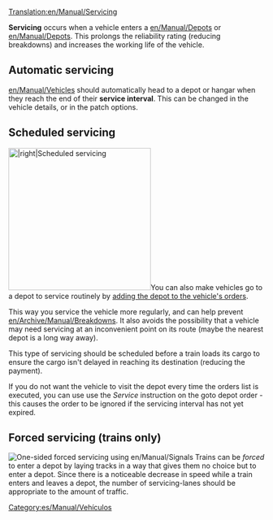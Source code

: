 [[Translation:en/Manual/Servicing]]
{{es/Traducción|en/Manual/Servicing|0}}

'''Servicing''' occurs when a vehicle enters a [[en/Manual/Depots]] or [[en/Manual/Depots]]. This prolongs the reliability rating (reducing breakdowns) and increases the working life of the vehicle.

==Automatic servicing==
[[en/Manual/Vehicles]] should automatically head to a depot or hangar when they reach the end of their '''service interval'''. This can be changed in the vehicle details, or in the patch options. 

==Scheduled servicing==
[[File:en/Manual/Scheduled servicing.png|thumb|280px||right|Scheduled servicing]]You can also make vehicles go to a depot to service routinely by [[en/Archive/Manual/Settings/Allow goto depot orders|adding the depot to the vehicle's orders]]. 

This way you service the vehicle more regularly, and can help prevent [[en/Archive/Manual/Breakdowns]]. It also avoids the possibility that a vehicle may need servicing at an inconvenient point on its route (maybe the nearest depot is a long way away). 

This type of servicing should be scheduled before a train loads its cargo to ensure the cargo isn't delayed in reaching its destination (reducing the payment).

If you do not want the vehicle to visit the depot every time the orders list is executed, you can use use the ''Service'' instruction on the goto depot order - this causes the order to be ignored if the servicing interval has not yet expired.

==Forced servicing (trains only)==
[[File:en/Manual/Forced servicing.png|thumb|right|One-sided forced servicing using [[en/Manual/Signals]]]]
Trains can be ''forced'' to enter a depot by laying tracks in a way that gives them no choice but to enter a depot. Since there is a noticeable decrease in speed while a train enters and leaves a depot, the number of servicing-lanes should be appropriate to the amount of traffic.

[[Category:es/Manual/Vehículos]]